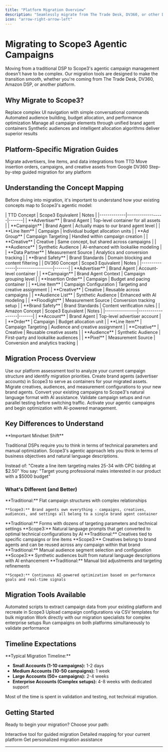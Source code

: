 ```yaml
---
title: "Platform Migration Overview"
description: "Seamlessly migrate from The Trade Desk, DV360, or other DSPs to Scope3"
icon: "arrow-right-arrow-left"
---
```


# Migrating to Scope3 Agentic Campaigns

Moving from a traditional DSP to Scope3's agentic campaign management doesn't have to be complex. Our migration tools are designed to make the transition smooth, whether you're coming from The Trade Desk, DV360, Amazon DSP, or another platform.

## Why Migrate to Scope3?

<CardGroup cols={2}>
  <Card title="Natural Language Control" icon="comments">
    Replace complex UI navigation with simple conversational commands
  </Card>
  <Card title="AI-Powered Optimization" icon="brain">
    Automated audience building, budget allocation, and performance optimization
  </Card>
  <Card title="Simplified Operations" icon="gear">
    Manage all campaign elements through unified brand agent containers
  </Card>
  <Card title="Better Performance" icon="chart-line">
    Synthetic audiences and intelligent allocation algorithms deliver superior
    results
  </Card>
</CardGroup>

## Platform-Specific Migration Guides

<CardGroup cols={3}>
  <Card title="From The Trade Desk" icon="building" href="/migration/from-ttd">
    Migrate advertisers, line items, and data integrations from TTD
  </Card>
  <Card title="From DV360" icon="google" href="/migration/from-dv360">
    Move insertion orders, campaigns, and creative assets from Google DV360
  </Card>
  <Card title="Interactive Wizard" icon="magic-wand" href="/migration/wizard">
    Step-by-step guided migration for any platform
  </Card>
</CardGroup>

## Understanding the Concept Mapping

Before diving into migration, it's important to understand how your existing concepts map to Scope3's agentic model:

<Tabs>
  <Tab title="The Trade Desk">
    | TTD Concept | Scope3 Equivalent | Notes |
    |-------------|------------------|-------|
    | **Advertiser** | Brand Agent | Top-level container for all assets |
    | **Campaign** | Brand Agent | Actually maps to our brand agent level |
    | **Line Item** | Campaign | Individual budget allocation units |
    | **Ad Group** | Campaign Targeting | Handled within campaign creation |
    | **Creative** | Creative | Same concept, but shared across campaigns |
    | **Audience** | Synthetic Audience | AI-enhanced with lookalike modeling |
    | **Data Partner** | Measurement Source | Analytics and conversion tracking |
    | **Brand Safety** | Brand Standards | Domain blocking and content filtering |
  </Tab>
  
  <Tab title="DV360">
    | DV360 Concept | Scope3 Equivalent | Notes |
    |---------------|------------------|-------|
    | **Advertiser** | Brand Agent | Account-level container |
    | **Campaign** | Brand Agent Context | Campaign grouping level |
    | **Insertion Order** | Campaign | Budget and pacing container |
    | **Line Item** | Campaign Configuration | Targeting and creative assignment |
    | **Creative** | Creative | Reusable across campaigns |
    | **Audience List** | Synthetic Audience | Enhanced with AI modeling |
    | **Floodlight** | Measurement Source | Conversion tracking setup |
    | **Brand Safety** | Brand Standards | Content verification rules |
  </Tab>

  <Tab title="Amazon DSP">
    | Amazon Concept | Scope3 Equivalent | Notes |
    |----------------|------------------|-------|
    | **Account** | Brand Agent | Top-level advertiser account |
    | **Order** | Campaign | Budget allocation unit |
    | **Line Item** | Campaign Targeting | Audience and creative assignment |
    | **Creative** | Creative | Reusable creative assets |
    | **Audience** | Synthetic Audience | First-party and lookalike audiences |
    | **Pixel** | Measurement Source | Conversion and analytics tracking |
  </Tab>
</Tabs>

## Migration Process Overview

<Steps>
  <Step title="Assessment">
    Use our platform assessment tool to analyze your current campaign structure
    and identify migration priorities.
  </Step>

  <Step title="Brand Agent Creation">
    Create brand agents (advertiser accounts) in Scope3 to serve as containers
    for your migrated assets.
  </Step>

  <Step title="Asset Migration">
    Migrate creatives, audiences, and measurement configurations to your new
    brand agents.
  </Step>

  <Step title="Campaign Recreation">
    Convert your existing campaigns to Scope3's natural language format with AI
    assistance.
  </Step>

  <Step title="Validation & Testing">
    Validate campaign setups and run parallel testing before switching traffic.
  </Step>

  <Step title="Go Live">
    Activate your agentic campaigns and begin optimization with AI-powered
    management.
  </Step>
</Steps>

## Key Differences to Understand

<Warning>
**Important Mindset Shift**

Traditional DSPs require you to think in terms of technical parameters and manual optimization. Scope3's agentic approach lets you think in terms of business objectives and natural language descriptions.

Instead of: "Create a line item targeting males 25-34 with CPC bidding at $2.50"
You say: "Target young professional males interested in our product with a $5000 budget"

</Warning>

### What's Different (and Better)

<AccordionGroup>
  <Accordion title="Hierarchical Organization">
    **Traditional:** Flat campaign structures with complex relationships
    
    **Scope3:** Brand agents own everything - campaigns, creatives, audiences, and settings all belong to a single brand agent container
  </Accordion>

<Accordion title="Campaign Creation">
  **Traditional:** Forms with dozens of targeting parameters and technical
  settings **Scope3:** Natural language prompts that get converted to optimal
  technical configurations by AI
</Accordion>

<Accordion title="Creative Management">
  **Traditional:** Creatives tied to specific campaigns or line items
  **Scope3:** Creatives belong to brand agents and can be reused across any
  campaign within that brand
</Accordion>

<Accordion title="Audience Targeting">
  **Traditional:** Manual audience segment selection and configuration
  **Scope3:** Synthetic audiences built from natural language descriptions with
  AI enhancement
</Accordion>

  <Accordion title="Optimization">
    **Traditional:** Manual bid adjustments and targeting refinements
    
    **Scope3:** Continuous AI-powered optimization based on performance goals and real-time signals
  </Accordion>
</AccordionGroup>

## Migration Tools Available

<CardGroup cols={2}>
  <Card title="API Migration Scripts" icon="code">
    Automated scripts to extract campaign data from your existing platform and
    recreate in Scope3
  </Card>
  <Card title="CSV Import Tools" icon="file-csv">
    Upload campaign configurations via CSV templates for bulk migration
  </Card>
  <Card title="1:1 Migration Support" icon="user-headset">
    Work directly with our migration specialists for complex enterprise setups
  </Card>
  <Card title="Parallel Testing" icon="split">
    Run campaigns on both platforms simultaneously to validate performance
  </Card>
</CardGroup>

## Timeline Expectations

<Tip>
**Typical Migration Timeline:**

- **Small Accounts (1-10 campaigns):** 1-2 days
- **Medium Accounts (10-50 campaigns):** 1 week
- **Large Accounts (50+ campaigns):** 2-4 weeks
- **Enterprise Accounts (Complex setups):** 4-8 weeks with dedicated support

Most of the time is spent in validation and testing, not technical migration.

</Tip>

## Getting Started

Ready to begin your migration? Choose your path:

<CardGroup cols={3}>
  <Card
    title="Start Migration Wizard"
    icon="magic-wand"
    href="/migration/wizard"
  >
    Interactive tool for guided migration
  </Card>
  <Card
    title="Platform-Specific Guide"
    icon="book"
    href="/migration/concept-mapping"
  >
    Detailed mapping for your current platform
  </Card>
  <Card
    title="Talk to an Expert"
    icon="phone"
    href="mailto:migration@scope3.com"
  >
    Get personalized migration assistance
  </Card>
</CardGroup>

---

<Snippet file="migration-support.mdx" />
